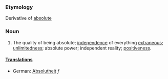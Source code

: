 ===Etymology===
Derivative of [[absolute]]
===Noun===
#The quality of being absolute; [[independence]] of everything [[extraneous]]; [[unlimitedness]]; absolute power; independent reality; [[positiveness]].

====[[Translations]]====
*German: [[Absolutheit]] ''f''
